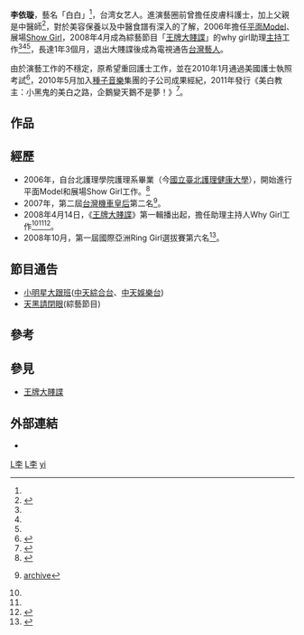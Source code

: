 {{Otheruses|subject=[[王牌大賤諜_(綜藝節目)|王牌大賤諜]]助理主持人李依璇（白白）|other=[[凯渥模特儿经纪公司|凯渥模特儿经纪公司]]旗下模特兒白歆惠（白白）|白歆惠}}
{{藝人
|姓名 = 李依璇
|類型 = 女藝人
|英文名 =  Fiona 
|暱稱 = 白白<ref name="appledaily-32699390"/>，费小娜
|其他藝名 = 李壞White
|國籍 = {{ROC}}
|民族 = 
|籍貫 = 
|出生日期 = {{birth date and age|1982|7|12}}<ref name="appledaily-32699390"/>
|出生地點 = {{TWN}}[[桃園市|桃園市]]<ref name="housefun20161015"/>
|逝世日期 = 
|逝世地點 = 
|職業 = [[平面模特|平面模特]]、助理[[主持|主持]]、[[宣传模特儿|宣传模特儿]]
|語言 = 中文
|教育程度 = [[國立臺北護理健康大學|國立台北護理學院]]護理系畢業<ref name="appledaily-32699390"/>
|宗教信仰 =
|配偶 = 
|兒女 = 1子
|父母 = 
|音樂類型 = 
|演奏樂器 = 
|出身地 = 
|出道作 = 
|出道日期 = 2006年
|代表作 = 
|活躍年代 = 2006年至今
|唱片公司 = 
|經紀公司 =[http://profitaipei.pixnet.net/blog 成果經紀]
|網站 = 
|相關團體 = 
|獎項 = 
|IMDb = 
}}

'''李依璇'''{{BD|1982年|7月12日}}，藝名「白白」<ref name="appledaily-32699390"/>，台湾女艺人。進演藝圈前曾擔任皮膚科護士，加上父親是中醫師<ref name="housefun20161015">{{cite news|url=https://news.housefun.com.tw/jill/article/392767130388|accessdate=2016-10-15|date=2016-05-23|author=Mr. Lee|publisher=好房網News|title=重訓健身達人白白　家裡被Hello Kitty給堆滿！|archive-date=2020-12-05|archive-url=https://web.archive.org/web/20201205121537/https://news.housefun.com.tw/jill/article/392767130388|dead-url=no}}</ref>，對於美容保養以及中醫食譜有深入的了解，2006年擔任[[模特兒|平面Model]]、展場[[Show_Girl|Show Girl]]，2008年4月成為綜藝節目「[[王牌大賤諜_(綜藝節目)|王牌大賤諜]]」的why girl助理[[主持|主持]]工作<ref name="appledaily-32699390"/><ref name="ltn-8019"/><ref name="appledaily-647440"/>，長達1年3個月，退出大賤諜後成為電視通告[[台灣|台灣]][[藝人|藝人]]。

由於演藝工作的不穩定，原希望重回護士工作，並在2010年1月通過美國護士執照考試<ref>{{cite news|url=http://news.yule.com.cn/html/201006/72168.html|accessdate=2016-10-15|date=2010-06-08|publisher=中国娱乐网|title=“王牌大贱谍”助理主持白白李依璇|archive-url=https://web.archive.org/web/20161019041118/http://news.yule.com.cn/html/201006/72168.html|archive-date=2016-10-19|dead-url=yes}}</ref>，2010年5月加入[[種子音樂|種子音樂]]集團的子公司成果經紀，2011年發行《美白教主：小黑鬼的美白之路，企鵝變天鵝不是夢！》<ref name="ltn-8019">{{cite web|url=http://video.ltn.com.tw/article.php?id=8019|accessdate=2016-10-15|publisher=自由時報|title=李依璇推出個人代表作《美白教主：小黑鬼的美白之路，企鵝變天鵝不是夢！》|deadurl=yes|archiveurl=https://web.archive.org/web/20161018235820/http://video.ltn.com.tw/article.php?id=8019|archivedate=2016-10-18}}</ref>。

==作品==
{{cite book|date=2011-04-27|origyear=2011|title=《美白教主：小黑鬼的美白之路，企鵝變天鵝不是夢！》|url=https://archive.org/details/meibaijiaozhuxia0000liyi|publisher=高寶 |pages=208頁|isbn=978-986-185-580-6}}

==經歷==
* 2006年，自台北護理學院護理系畢業（今[[國立臺北護理健康大學|國立臺北護理健康大學]]），開始進行平面Model和展場Show Girl工作。<ref name="appledaily-32699390">{{cite news|url=http://www.appledaily.com.tw/appledaily/article/property/20100730/32699390/|accessdate=2016-10-15|date=2010-07-30|publisher=[[台灣蘋果日報|台灣蘋果日報]]|title=助理主持白白 稱被矇騙 傻當7個月狐狸精|author=江祥綾|archive-date=2017-01-12|archive-url=https://web.archive.org/web/20170112150958/http://www.appledaily.com.tw/appledaily/article/property/20100730/32699390/|dead-url=no}}</ref>
* 2007年，第二屆[[台灣機車皇后|台灣機車皇后]]第二名<ref>{{cite web |url=http://www.motoyoyo.com.tw/text.php?type=show&hno=228&htno=10 |title=2007Taiwan Queen Bike 第二屆台灣機車皇后 |date=2007-06-17 |archivedate=2016-03-08 |archiveurl=https://web.archive.org/web/20160308214930/http://www.motoyoyo.com.tw/text.php?type=show&hno=228&htno=10 |publisher=Motoyoyo機車情報 }}[https://archive.is/wwwmotoyoyocomtw/text.php?type=show&hno=228&htno=10 archive]{{dead link|date=2018年3月 |bot=InternetArchiveBot |fix-attempted=yes }}</ref>。
* 2008年4月14日，《[[王牌大賤諜_(綜藝節目)|王牌大賤諜]]》第一輯播出起，擔任助理主持人Why Girl工作<ref name="appledaily-32699390"/><ref name="ltn-8019"/><ref name="appledaily-647440">{{cite news|url=http://www.appledaily.com.tw/realtimenews/article/new/20150714/647440/|accessdate=2016-10-15|date=2015-07-14|publisher=[[台灣蘋果日報|台灣蘋果日報]]|title=32F白白遭跟監到家　報警備案自保|author=葉文正|archive-date=2017-08-03|archive-url=https://web.archive.org/web/20170803021908/http://www.appledaily.com.tw/realtimenews/article/new/20150714/647440|dead-url=no}}</ref>。
* 2008年10月，第一屆國際亞洲Ring Girl選拔賽第六名<ref>{{cite web|url=http://event.maxparty.com.tw/ringgirl/|title=2008第一屆國際亞洲Ring Girl選拔賽|publisher=官方主頁|date=|archivedate=2009-02-28|archiveurl=https://web.archive.org/web/20090228151823/http://event.maxparty.com.tw/ringgirl/|deadurl=yes}}{{vc|time=2016-10-15}}<!-- 此網頁所有歷史版本，只有報名資料及評審，並無得獎名單 --></ref>。

==節目通告==
*[[小明星大跟班|小明星大跟班]]([[中天綜合台|中天綜合台]]、[[中天娛樂台|中天娛樂台]])
*[[天黑請閉眼|天黑請閉眼]](綜藝節目)

==參考==
{{Reflist}}

==參見==
*[[王牌大賤諜_(綜藝節目)|王牌大賤諜]]

==外部連結==
*{{Facebook|白白Givemewhite-183302974082|白白Givemewhite}}

[[Category:台灣主持人|L李]]
[[Category:台灣女性模特儿|L李]]
[[Category:李姓|yi]]